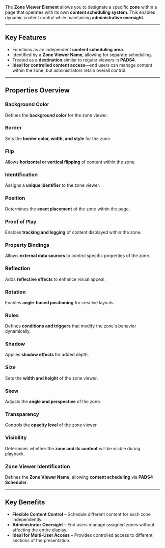 
The **Zone Viewer Element** allows you to designate a specific **zone** within a page that operates with its own **content scheduling system**. This enables dynamic content control while maintaining **administrative oversight**.

---

## **Key Features**  

- Functions as an independent **content scheduling area**.  
- Identified by a **Zone Viewer Name**, allowing for separate scheduling.  
- Treated as a **destination** similar to regular viewers in **PADS4**.  
- **Ideal for controlled content access**—end users can manage content within the zone, but administrators retain overall control.  

---

## **Properties Overview**  

### **Background Color**  
Defines the **background color** for the zone viewer.  

### **Border**  
Sets the **border color, width, and style** for the zone.  

### **Flip**  
Allows **horizontal or vertical flipping** of content within the zone.  

### **Identification**  
Assigns a **unique identifier** to the zone viewer.  

### **Position**  
Determines the **exact placement** of the zone within the page.  

### **Proof of Play**  
Enables **tracking and logging** of content displayed within the zone.  

### **Property Bindings**  
Allows **external data sources** to control specific properties of the zone.  

### **Reflection**  
Adds **reflective effects** to enhance visual appeal.  

### **Rotation**  
Enables **angle-based positioning** for creative layouts.  

### **Rules**  
Defines **conditions and triggers** that modify the zone's behavior dynamically.  

### **Shadow**  
Applies **shadow effects** for added depth.  

### **Size**  
Sets the **width and height** of the zone viewer.  

### **Skew**  
Adjusts the **angle and perspective** of the zone.  

### **Transparency**  
Controls the **opacity level** of the zone viewer.  

### **Visibility**  
Determines whether the **zone and its content** will be visible during playback.  

### **Zone Viewer Identification**  
Defines the **Zone Viewer Name**, allowing **content scheduling** via **PADS4 Scheduler**.  

---

## **Key Benefits**  

- **Flexible Content Control** – Schedule different content for each zone independently.  
- **Administrator Oversight** – End users manage assigned zones without affecting the entire display.  
- **Ideal for Multi-User Access** – Provides controlled access to different sections of the presentation.  
